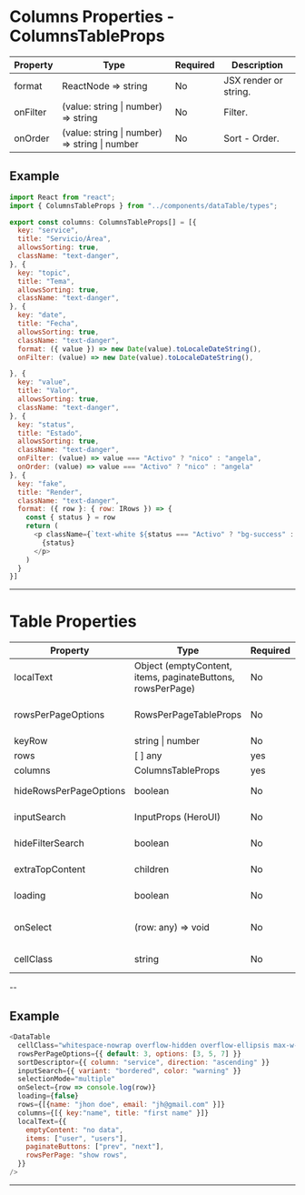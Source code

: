 
<Meta title="Data/DataTable/ExtraDocs" />

# Columns Properties - ColumnsTableProps

<table style={{ width: "100%", borderCollapse: "collapse", margin: "20px 0" }}>
  <thead>
    <tr>
      <th style={{ border: "1px solid #ddd", padding: "8px" }}>Property</th>
      <th style={{ border: "1px solid #ddd", padding: "8px" }}>Type</th>
      <th style={{ border: "1px solid #ddd", padding: "8px" }}>Required</th>
      <th style={{ border: "1px solid #ddd", padding: "8px" }}>Description</th>
    </tr>
  </thead>
  <tbody>
    <tr>
      <td style={{ border: "1px solid #ddd", padding: "8px" }}>format</td>
      <td style={{ border: "1px solid #ddd", padding: "8px" }}>ReactNode => string</td>
      <td style={{ border: "1px solid #ddd", padding: "8px" }}>No</td>
      <td style={{ border: "1px solid #ddd", padding: "8px" }}>JSX render or string.</td>
    </tr>
    <tr>
      <td style={{ border: "1px solid #ddd", padding: "8px" }}>onFilter</td>
      <td style={{ border: "1px solid #ddd", padding: "8px" }}> (value: string | number) => string</td>
      <td style={{ border: "1px solid #ddd", padding: "8px" }}>No</td>
      <td style={{ border: "1px solid #ddd", padding: "8px" }}>Filter.</td>
    </tr>
    <tr>
      <td style={{ border: "1px solid #ddd", padding: "8px" }}>onOrder</td>
      <td style={{ border: "1px solid #ddd", padding: "8px" }}> (value: string | number) => string | number</td>
      <td style={{ border: "1px solid #ddd", padding: "8px" }}>No</td>
      <td style={{ border: "1px solid #ddd", padding: "8px" }}>Sort - Order.</td>
    </tr>
  </tbody>
</table>

## Example

```js
import React from "react";
import { ColumnsTableProps } from "../components/dataTable/types";

export const columns: ColumnsTableProps[] = [{
  key: "service",
  title: "Servicio/Área",
  allowsSorting: true,
  className: "text-danger",
}, {
  key: "topic",
  title: "Tema",
  allowsSorting: true,
  className: "text-danger",
}, {
  key: "date",
  title: "Fecha",
  allowsSorting: true,
  className: "text-danger",
  format: ({ value }) => new Date(value).toLocaleDateString(),
  onFilter: (value) => new Date(value).toLocaleDateString(),

}, {
  key: "value",
  title: "Valor",
  allowsSorting: true,
  className: "text-danger",
}, {
  key: "status",
  title: "Estado",
  allowsSorting: true,
  className: "text-danger",
  onFilter: (value) => value === "Activo" ? "nico" : "angela",
  onOrder: (value) => value === "Activo" ? "nico" : "angela"
}, {
  key: "fake",
  title: "Render",
  className: "text-danger",
  format: ({ row }: { row: IRows }) => {
    const { status } = row
    return (
      <p className={`text-white ${status === "Activo" ? "bg-success" : "bg-danger"} w-16 rounded text-center my-0.5 p-0`}>
        {status}
      </p>
    )
  }
}]
```
---

# Table Properties

<table style={{ width: "100%", borderCollapse: "collapse", margin: "20px 0" }}>
  <thead>
    <tr>
      <th style={{ border: "1px solid #ddd", padding: "8px" }}>Property</th>
      <th style={{ border: "1px solid #ddd", padding: "8px" }}>Type</th>
      <th style={{ border: "1px solid #ddd", padding: "8px" }}>Required</th>
      <th style={{ border: "1px solid #ddd", padding: "8px" }}>Description</th>
    </tr>
  </thead>
  <tbody>
    <tr>
      <td style={{ border: "1px solid #ddd", padding: "8px" }}>localText</td>
      <td style={{ border: "1px solid #ddd", padding: "8px" }}>Object (emptyContent, items, paginateButtons, rowsPerPage)</td>
      <td style={{ border: "1px solid #ddd", padding: "8px" }}>No</td>
      <td style={{ border: "1px solid #ddd", padding: "8px" }}>i18 in table</td>
    </tr>
    <tr>
      <td style={{ border: "1px solid #ddd", padding: "8px" }}>rowsPerPageOptions</td>
      <td style={{ border: "1px solid #ddd", padding: "8px" }}>RowsPerPageTableProps</td>
      <td style={{ border: "1px solid #ddd", padding: "8px" }}>No</td>
      <td style={{ border: "1px solid #ddd", padding: "8px" }}>Options view rows por page and default</td>
    </tr>
    <tr>
      <td style={{ border: "1px solid #ddd", padding: "8px" }}>keyRow</td>
      <td style={{ border: "1px solid #ddd", padding: "8px" }}>string | number</td>
      <td style={{ border: "1px solid #ddd", padding: "8px" }}>No</td>
      <td style={{ border: "1px solid #ddd", padding: "8px" }}>default "id"</td>
    </tr>
    <tr>
      <td style={{ border: "1px solid #ddd", padding: "8px" }}>rows</td>
      <td style={{ border: "1px solid #ddd", padding: "8px" }}>[ ] any</td>
      <td style={{ border: "1px solid #ddd", padding: "8px" }}>yes</td>
      <td style={{ border: "1px solid #ddd", padding: "8px" }}>rows</td>
    </tr>
    <tr>
      <td style={{ border: "1px solid #ddd", padding: "8px" }}>columns</td>
      <td style={{ border: "1px solid #ddd", padding: "8px" }}>ColumnsTableProps</td>
      <td style={{ border: "1px solid #ddd", padding: "8px" }}>yes</td>
      <td style={{ border: "1px solid #ddd", padding: "8px" }}>cols</td>
    </tr>
    <tr>
      <td style={{ border: "1px solid #ddd", padding: "8px" }}>hideRowsPerPageOptions</td>
      <td style={{ border: "1px solid #ddd", padding: "8px" }}>boolean</td>
      <td style={{ border: "1px solid #ddd", padding: "8px" }}>No</td>
      <td style={{ border: "1px solid #ddd", padding: "8px" }}>hidden filters rows por page"</td>
    </tr>
    <tr>
      <td style={{ border: "1px solid #ddd", padding: "8px" }}>inputSearch</td>
      <td style={{ border: "1px solid #ddd", padding: "8px" }}>InputProps (HeroUI)</td>
      <td style={{ border: "1px solid #ddd", padding: "8px" }}>No</td>
      <td style={{ border: "1px solid #ddd", padding: "8px" }}>component to filter rows</td>
    </tr>
    <tr>
      <td style={{ border: "1px solid #ddd", padding: "8px" }}>hideFilterSearch</td>
      <td style={{ border: "1px solid #ddd", padding: "8px" }}>boolean</td>
      <td style={{ border: "1px solid #ddd", padding: "8px" }}>No</td>
      <td style={{ border: "1px solid #ddd", padding: "8px" }}>hidden inputSearch"</td>
    </tr>
    <tr>
      <td style={{ border: "1px solid #ddd", padding: "8px" }}>extraTopContent</td>
      <td style={{ border: "1px solid #ddd", padding: "8px" }}>children</td>
      <td style={{ border: "1px solid #ddd", padding: "8px" }}>No</td>
      <td style={{ border: "1px solid #ddd", padding: "8px" }}>JSx render in top-end table</td>
    </tr>
    <tr>
      <td style={{ border: "1px solid #ddd", padding: "8px" }}>loading</td>
      <td style={{ border: "1px solid #ddd", padding: "8px" }}>boolean</td>
      <td style={{ border: "1px solid #ddd", padding: "8px" }}>No</td>
      <td style={{ border: "1px solid #ddd", padding: "8px" }}>render skeleton table</td>
    </tr>
    <tr>
      <td style={{ border: "1px solid #ddd", padding: "8px" }}>onSelect</td>
      <td style={{ border: "1px solid #ddd", padding: "8px" }}>(row: any) => void</td>
      <td style={{ border: "1px solid #ddd", padding: "8px" }}>No</td>
      <td style={{ border: "1px solid #ddd", padding: "8px" }}>return shared Array | Object (selectionMode)</td>
    </tr>
    <tr>
      <td style={{ border: "1px solid #ddd", padding: "8px" }}>cellClass</td>
      <td style={{ border: "1px solid #ddd", padding: "8px" }}>string</td>
      <td style={{ border: "1px solid #ddd", padding: "8px" }}>No</td>
      <td style={{ border: "1px solid #ddd", padding: "8px" }}>custom class cells</td>
    </tr>
  </tbody>
</table>
--

## Example

```js
<DataTable
  cellClass="whitespace-nowrap overflow-hidden overflow-ellipsis max-w-[150px]"
  rowsPerPageOptions={{ default: 3, options: [3, 5, 7] }}
  sortDescriptor={{ column: "service", direction: "ascending" }}
  inputSearch={{ variant: "bordered", color: "warning" }}
  selectionMode="multiple"
  onSelect={row => console.log(row)}
  loading={false}
  rows={[{name: "jhon doe", email: "jh@gmail.com" }]}
  columns={[{ key:"name", title: "first name" }]}
  localText={{
    emptyContent: "no data",
    items: ["user", "users"],
    paginateButtons: ["prev", "next"],
    rowsPerPage: "show rows",
  }}
/>
```
---